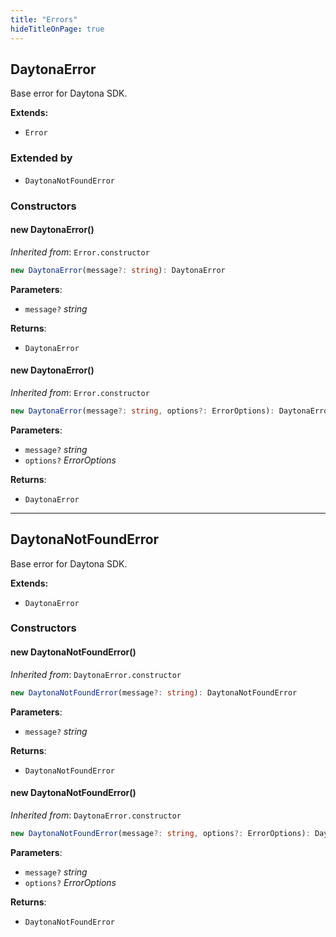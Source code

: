 ```yaml
---
title: "Errors"
hideTitleOnPage: true
---
```



## DaytonaError

Base error for Daytona SDK.

**Extends:**

- `Error`

### Extended by

- `DaytonaNotFoundError`

### Constructors

#### new DaytonaError()

_Inherited from_: `Error.constructor`

```ts
new DaytonaError(message?: string): DaytonaError
```

**Parameters**:

- `message?` _string_


**Returns**:

- `DaytonaError`

#### new DaytonaError()

_Inherited from_: `Error.constructor`

```ts
new DaytonaError(message?: string, options?: ErrorOptions): DaytonaError
```

**Parameters**:

- `message?` _string_
- `options?` _ErrorOptions_


**Returns**:

- `DaytonaError`

***


## DaytonaNotFoundError

Base error for Daytona SDK.

**Extends:**

- `DaytonaError`

### Constructors

#### new DaytonaNotFoundError()

_Inherited from_: `DaytonaError.constructor`

```ts
new DaytonaNotFoundError(message?: string): DaytonaNotFoundError
```

**Parameters**:

- `message?` _string_


**Returns**:

- `DaytonaNotFoundError`

#### new DaytonaNotFoundError()

_Inherited from_: `DaytonaError.constructor`

```ts
new DaytonaNotFoundError(message?: string, options?: ErrorOptions): DaytonaNotFoundError
```

**Parameters**:

- `message?` _string_
- `options?` _ErrorOptions_


**Returns**:

- `DaytonaNotFoundError`

